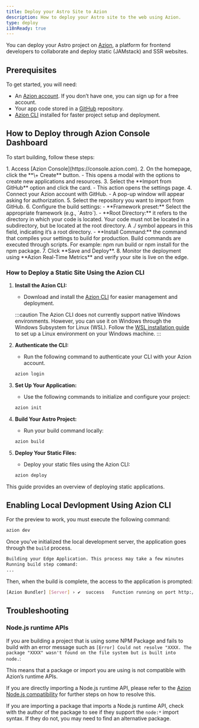 ```yaml
---
title: Deploy your Astro Site to Azion
description: How to deploy your Astro site to the web using Azion.
type: deploy
i18nReady: true
---
```


You can deploy your Astro project on [Azion](https://console.azion.com/), a platform for frontend developers to collaborate and deploy static (JAMstack) and SSR websites.

## Prerequisites

To get started, you will need:

- An [Azion account](https://www.azion.com/). If you don’t have one, you can sign up for a free account.  
- Your app code stored in a [GitHub](https://github.com/) repository.  
- [Azion CLI](https://www.azion.com/en/documentation/products/azion-cli/overview/) installed for faster project setup and deployment.

## How to Deploy through Azion Console Dashboard

To start building, follow these steps:

<Steps>
1. Access [Azion Console](https://console.azion.com).  
2. On the homepage, click the **\+ Create** button.  
   - This opens a modal with the options to create new applications and resources.  
3. Select the **Import from GitHub** option and click the card.  
   - This action opens the settings page.  
4. Connect your Azion account with GitHub.  
   - A pop-up window will appear asking for authorization.  
5. Select the repository you want to import from GitHub.  
6. Configure the build settings:  
   - **Framework preset:** Select the appropriate framework (e.g., `Astro`).  
   - **Root Directory:** it refers to the directory in which your code is located. Your code must not be located in a subdirectory, but be located at the root directory. A ./ symbol appears in this field, indicating it’s a root directory.  
   - **Install Command:** the command that compiles your settings to build for production. Build commands are executed through scripts. For example: npm run build or npm install for the npm package.  
7. Click **Save and Deploy**.  
8. Monitor the deployment using **Azion Real-Time Metrics** and verify your site is live on the edge.
</Steps>

### How to Deploy a Static Site Using the Azion CLI

<Steps>

1. **Install the Azion CLI:**  
     
   - Download and install the [Azion CLI](https://www.azion.com/en/documentation/products/azion-cli/overview/) for easier management and deployment.

   :::caution
   The Azion CLI does not currently support native Windows environments. However, you can use it on Windows through the Windows Subsystem for Linux (WSL). Follow the [WSL installation guide](https://docs.microsoft.com/en-us/windows/wsl/install) to set up a Linux environment on your Windows machine.
   :::

2. **Authenticate the CLI:**  
     
   - Run the following command to authenticate your CLI with your Azion account.

   ```bash
   azion login
   ```

3. **Set Up Your Application:**  
     
   - Use the following commands to initialize and configure your project:

   ```bash
   azion init
   ```  

4. **Build Your Astro Project:**  
     
   - Run your build command locally:

   ```bash
   azion build
   ```

5. **Deploy Your Static Files:**  
     
   - Deploy your static files using the Azion CLI:

   ```bash
   azion deploy
   ```
</Steps>

This guide provides an overview of deploying static applications.

## Enabling Local Devlopment Using Azion CLI

For the preview to work, you must execute the following command:

```bash
azion dev
```

Once you've initialized the local development server, the application goes through the `build` process.

```bash 
Building your Edge Application. This process may take a few minutes
Running build step command:
...
```

Then, when the build is complete, the access to the application is prompted: 

```bash
[Azion Bundler] [Server] › ✔  success   Function running on port http://localhost:3000 
```

## Troubleshooting


### Node.js runtime APIs

If you are building a project that is using some NPM Package and fails to build with an error message such as `[Error] Could not resolve "XXXX. The package "XXXX" wasn't found on the file system but is built into node.`:

This means that a package or import you are using is not compatible with Azion’s runtime APIs.

If you are directly importing a Node.js runtime API, please refer to the [Azion Node.js compatibility](https://www.azion.com/en/documentation/products/azion-edge-runtime/compatibility/node/) for further steps on how to resolve this.

If you are importing a package that imports a Node.js runtime API, check with the author of the package to see if they support the `node:*` import syntax. If they do not, you may need to find an alternative package.

